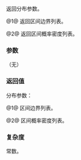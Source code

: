 {{cpp/numeric/random/piecewise_constant_distribution/title | intervals, densities}}
{{cpp/numeric/random/piecewise_constant_distribution/navbar}}
{{dcl begin}}
{{dcl | since=c++11 | num=1 |
std::vector&lt;RealType&gt; intervals() const;
}}
{{dcl | since=c++11 | num=2 |
std::vector&lt;RealType&gt; densities() const;
}}
{{dcl end}}

返回分布参数。

@1@ 返回区间边界列表。

@2@ 返回区间概率密度列表。

===参数===
（无）

===返回值===
分布参数：

@1@ 区间边界列表。

@2@ 区间概率密度列表。

===复杂度===
常数。

{{langlinks|cs|de|en|es|fr|it|ja|ko|pl|pt|ru}}